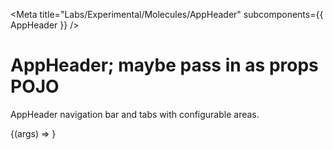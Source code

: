 
<Meta
  title="Labs/Experimental/Molecules/AppHeader"
  subcomponents={{ AppHeader }}
/>

# AppHeader; maybe pass in as props POJO

<StoryStatus status="volatile" />

AppHeader navigation bar and tabs with configurable areas.

<Canvas withSource="open">
  <Story name="AppHeader">{(args) => <AppHeader></AppHeader>}</Story>
</Canvas>

<Props of={AppHeader} />
